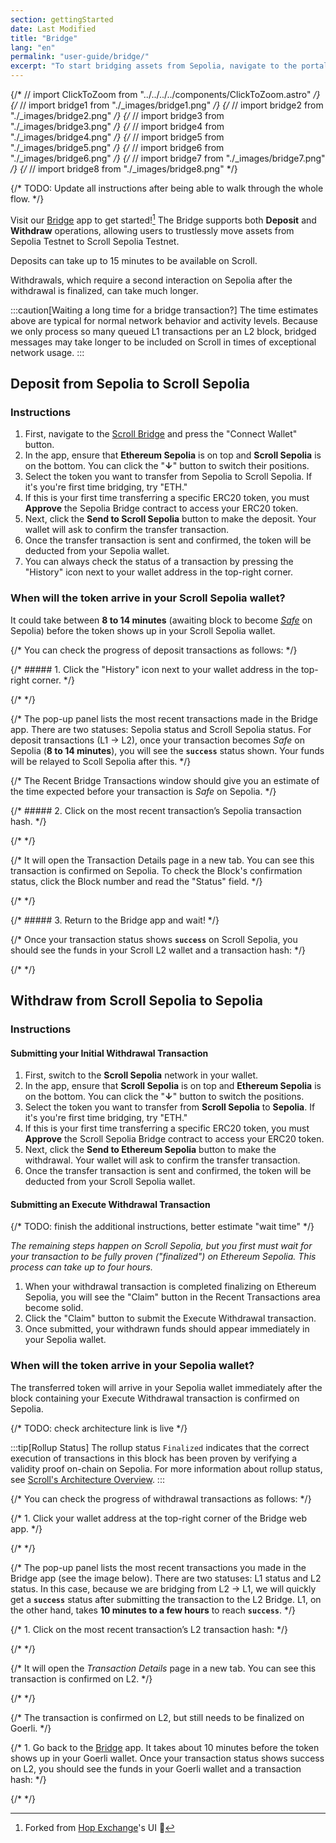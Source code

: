 ```yaml
---
section: gettingStarted
date: Last Modified
title: "Bridge"
lang: "en"
permalink: "user-guide/bridge/"
excerpt: "To start bridging assets from Sepolia, navigate to the portal bridge app."
---
```


{/* // import ClickToZoom from "../../../../components/ClickToZoom.astro" */}
{/* // import bridge1 from "./\_images/bridge1.png" */}
{/* // import bridge2 from "./\_images/bridge2.png" */}
{/* // import bridge3 from "./\_images/bridge3.png" */}
{/* // import bridge4 from "./\_images/bridge4.png" */}
{/* // import bridge5 from "./\_images/bridge5.png" */}
{/* // import bridge6 from "./\_images/bridge6.png" */}
{/* // import bridge7 from "./\_images/bridge7.png" */}
{/* // import bridge8 from "./\_images/bridge8.png" */}

{/* TODO: Update all instructions after being able to walk through the whole flow. */}

Visit our [Bridge](https://scroll.io/bridge) app to get started![^thanks-hop] The Bridge supports both **Deposit** and **Withdraw** operations, allowing users to trustlessly move assets from Sepolia Testnet to Scroll Sepolia Testnet.
[^thanks-hop]: Forked from [Hop Exchange](https://hop.exchange/)'s UI 🙌

Deposits can take up to 15 minutes to be available on Scroll.

Withdrawals, which require a second interaction on Sepolia after the withdrawal is finalized, can take much longer.

:::caution[Waiting a long time for a bridge transaction?]
The time estimates above are typical for normal network behavior and activity levels. Because we only process so many queued L1 transactions per an L2 block, bridged messages may take longer to be included on Scroll in times of exceptional network usage.
:::

## Deposit from Sepolia to Scroll Sepolia

### Instructions

1. First, navigate to the [Scroll Bridge](https://scroll.io/bridge) and press the "Connect Wallet" button.
1. In the app, ensure that **Ethereum Sepolia** is on top and **Scroll Sepolia** is on the bottom. You can click the "**↓**" button to switch their positions.
1. Select the token you want to transfer from Sepolia to Scroll Sepolia. If it's you're first time bridging, try "ETH."
1. If this is your first time transferring a specific ERC20 token, you must **Approve** the Sepolia Bridge contract to access your ERC20 token.
1. Next, click the **Send to Scroll Sepolia** button to make the deposit. Your wallet will ask to confirm the transfer transaction.
1. Once the transfer transaction is sent and confirmed, the token will be deducted from your Sepolia wallet.
1. You can always check the status of a transaction by pressing the "History" icon next to your wallet address in the top-right corner.

### When will the token arrive in your Scroll Sepolia wallet?

It could take between **8 to 14 minutes** (awaiting block to become [_Safe_](https://www.alchemy.com/overviews/ethereum-commitment-levels#what-are-ethereum-commitment-levels) on Sepolia) before the token shows up in your Scroll Sepolia wallet.

{/* You can check the progress of deposit transactions as follows: */}

{/* ##### 1. Click the "History" icon next to your wallet address in the top-right corner. */}

{/* <ClickToZoom src={bridge1} /> */}

{/* The pop-up panel lists the most recent transactions made in the Bridge app. There are two statuses: Sepolia status and Scroll Sepolia status. For deposit transactions (L1 -> L2), once your transaction becomes _Safe_ on Sepolia (**8 to 14 minutes**), you will see the **`success`** status shown. Your funds will be relayed to Scoll Sepolia after this. */}

{/* The Recent Bridge Transactions window should give you an estimate of the time expected before your transaction is _Safe_ on Sepolia. */}

{/* ##### 2. Click on the most recent transaction’s Sepolia transaction hash. */}

{/* <ClickToZoom src={bridge2} /> */}

{/* It will open the Transaction Details page in a new tab. You can see this transaction is confirmed on Sepolia. To check the Block's confirmation status, click the Block number and read the "Status" field. */}

{/* <ClickToZoom src={bridge3} /> */}

{/* ##### 3. Return to the Bridge app and wait! */}

{/* Once your transaction status shows **`success`** on Scroll Sepolia, you should see the funds in your Scroll L2 wallet and a transaction hash: */}

{/* <ClickToZoom src={bridge4} /> */}

## Withdraw from Scroll Sepolia to Sepolia

### Instructions

#### Submitting your Initial Withdrawal Transaction

1. First, switch to the **Scroll Sepolia** network in your wallet.
1. In the app, ensure that **Scroll Sepolia** is on top and **Ethereum Sepolia** is on the bottom. You can click the "**↓**" button to switch the positions.
1. Select the token you want to transfer from **Scroll Sepolia** to **Sepolia**. If it's you're first time bridging, try "ETH."
1. If this is your first time transferring a specific ERC20 token, you must **Approve** the Scroll Sepolia Bridge contract to access your ERC20 token.
1. Next, click the **Send to Ethereum Sepolia** button to make the withdrawal. Your wallet will ask to confirm the transfer transaction.
1. Once the transfer transaction is sent and confirmed, the token will be deducted from your Scroll Sepolia wallet.

#### Submitting an Execute Withdrawal Transaction

{/* TODO: finish the additional instructions, better estimate "wait time" */}

_The remaining steps happen on Scroll Sepolia, but you first must wait for your transaction to be fully proven ("finalized") on Ethereum Sepolia. This process can take up to four hours._

1. When your withdrawal transaction is completed finalizing on Ethereum Sepolia, you will see the "Claim" button in the Recent Transactions area become solid.
1. Click the "Claim" button to submit the Execute Withdrawal transaction.
1. Once submitted, your withdrawn funds should appear immediately in your Sepolia wallet.

### When will the token arrive in your Sepolia wallet?

The transferred token will arrive in your Sepolia wallet immediately after the block containing your Execute Withdrawal transaction is confirmed on Sepolia.

{/* TODO: check architecture link is live */}

:::tip[Rollup Status]
The rollup status `Finalized` indicates that the correct execution of transactions in this block has been proven by verifying a validity proof on-chain on Sepolia. For more information about rollup status, see [Scroll's Architecture Overview](/technology).
:::

{/* You can check the progress of withdrawal transactions as follows: */}

{/* 1. Click your wallet address at the top-right corner of the Bridge web app. */}

{/* <ClickToZoom src={bridge5} /> */}

{/* The pop-up panel lists the most recent transactions you made in the Bridge app (see the image below). There are two statuses: L1 status and L2 status. In this case, because we are bridging from L2 -> L1, we will quickly get a **`success`** status after submitting the transaction to the L2 Bridge. L1, on the other hand, takes **10 minutes to a few hours** to reach **`success`**. */}

{/* 1. Click on the most recent transaction’s L2 transaction hash: */}

{/* <ClickToZoom src={bridge6} /> */}

{/* It will open the _Transaction Details_ page in a new tab. You can see this transaction is confirmed on L2. */}

{/* <ClickToZoom src={bridge7} /> */}

{/* The transaction is confirmed on L2, but still needs to be finalized on Goerli. */}

{/* 1. Go back to the [Bridge](https://scroll.io/bridge) app. It takes about 10 minutes before the token shows up in your Goerli wallet. Once your transaction status shows success on L2, you should see the funds in your Goerli wallet and a transaction hash: */}

{/* <ClickToZoom src={bridge8} /> */}
